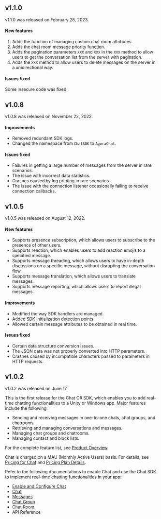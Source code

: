 <PlatformWrapper platform="windows">

## v1.1.0

v1.1.0 was released on February 28, 2023.

#### New features

1. Adds the function of managing custom chat room attributes.
2. Adds the chat room message priority function.
3. Adds the pagination parameters `XXX` and `XXX` in the `XXX` method to allow users to get the conversation list from the server with pagination.
4. Adds the `XXX` method to allow users to delete messages on the server in a unidirectional way.

#### Issues fixed

Some insecure code was fixed.

## v1.0.8

v1.0.8 was released on November 22, 2022.

#### Improvements

- Removed redundant SDK logs.
- Changed the namespace from `ChatSDK` to `AgoraChat`.

#### Issues fixed

- Failures in getting a large number of messages from the server in rare scenarios.
- The issue with incorrect data statistics.
- Crashes caused by log printing in rare scenarios.
- The issue with the connection listener occasionally failing to receive connection callbacks.

## v1.0.5

v1.0.5 was released on August 12, 2022.

#### New features

- Supports presence subscription, which allows users to subscribe to the presence of other users.
- Supports reaction, which enables users to add reaction emojis to a specified message.
- Supports message threading, which allows users to have in-depth discussions on a specific message, without disrupting the conversation flow.
- Supports message translation, which allows users to translate messages.
- Supports message reporting, which allows users to report illegal messages.

#### Improvements

- Modified the way SDK handlers are managed.
- Added SDK initialization detection points.
- Allowed certain message attributes to be obtained in real time.

#### Issues fixed

- Certain data structure conversion issues.
- The JSON data was not properly converted into HTTP parameters.
- Crashes caused by incompatible characters passed to parameters in HTTP requests.

## v1.0.2

v1.0.2 was released on June 17.

This is the first release for the Chat C# SDK, which enables you to add real-time chatting functionalities to a Unity or Windows app. Major features include the following:

- Sending and receiving messages in one-to-one chats, chat groups, and chatrooms.
- Retrieving and managing conversations and messages.
- Managing chat groups and chatrooms.
- Managing contact and block lists.

For the complete feature list, see [Product Overview](../overview/product-overview).

Chat is charged on a MAU (Monthly Active Users) basis. For details, see [Pricing for Chat](pricing) and [Pricing Plan Details](../reference/pricing-plan-details).

Refer to the following documentations to enable Chat and use the Chat SDK to implement real-time chatting functionalities in your app:

- [Enable and Configure Chat](../get-started/enable)
- [Chat <Vg k="GET_STARTED"/>](../get-started/get-started-sdk)
- [Messages](../reference/message-overview)
- [Chat Group](../reference/group-overview)
- [Chat Room](../reference/chatroom-overview)
- API Reference

</PlatformWrapper>